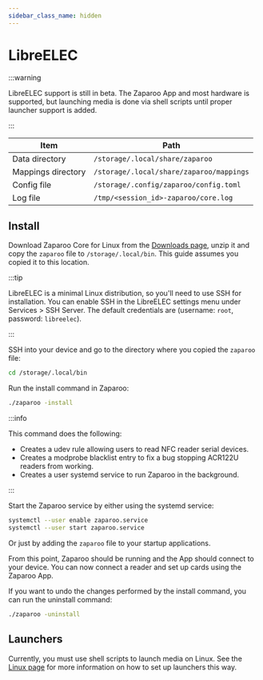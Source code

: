```yaml
---
sidebar_class_name: hidden
---
```


# LibreELEC

:::warning

LibreELEC support is still in beta. The Zaparoo App and most hardware is supported, but launching media is done via shell scripts until proper launcher support is added.

:::

| Item               | Path                                     |
| ------------------ | ---------------------------------------- |
| Data directory     | `/storage/.local/share/zaparoo`          |
| Mappings directory | `/storage/.local/share/zaparoo/mappings` |
| Config file        | `/storage/.config/zaparoo/config.toml`   |
| Log file           | `/tmp/<session_id>-zaparoo/core.log`     |

## Install

Download Zaparoo Core for Linux from the [Downloads page](/downloads/), unzip it and copy
the `zaparoo` file to `/storage/.local/bin`. This guide assumes you copied it to this location.

:::tip

LibreELEC is a minimal Linux distribution, so you'll need to use SSH for installation. You can enable SSH in the LibreELEC settings menu under Services > SSH Server. The default credentials are (username: `root`, password: `libreelec`).

:::

SSH into your device and go to the directory where you copied the `zaparoo` file:

```bash
cd /storage/.local/bin
```

Run the install command in Zaparoo:

```bash
./zaparoo -install
```

:::info

This command does the following:

- Creates a udev rule allowing users to read NFC reader serial devices.
- Creates a modprobe blacklist entry to fix a bug stopping ACR122U readers from working.
- Creates a user systemd service to run Zaparoo in the background.

:::

Start the Zaparoo service by either using the systemd service:

```bash
systemctl --user enable zaparoo.service
systemctl --user start zaparoo.service
```

Or just by adding the `zaparoo` file to your startup applications.

From this point, Zaparoo should be running and the App should connect to your device. You can now connect a reader and set up cards using the Zaparoo App.

If you want to undo the changes performed by the install command, you can run the uninstall command:

```bash
./zaparoo -uninstall
```

## Launchers

Currently, you must use shell scripts to launch media on Linux. See the [Linux page](./linux#launchers) for more information on how to set up launchers this way.
